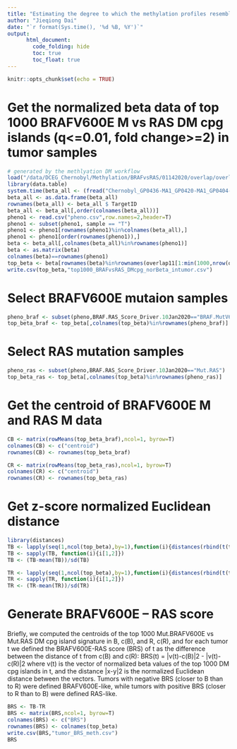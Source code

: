 ```yaml
---
title: "Estimating the degree to which the methylation profiles resemble either BRAFV600Eor RAS-mutated PTC with the BRAFV600E – RAS score"
author: "Jieqiong Dai"
date: "`r format(Sys.time(), '%d %B, %Y')`"
output: 
      html_document:
        code_folding: hide
        toc: true
        toc_float: true
---
```


```r
knitr::opts_chunk$set(echo = TRUE)
```

# Get the normalized beta data of top 1000 BRAFV600E M vs RAS DM cpg islands (q<=0.01, fold change>=2) in tumor samples
```r
# generated by the methlyation DM workflow
load("/data/DCEG_Chernobyl/Methylation/BRAFvsRAS/01142020/overlap/overlap.Rdata")
library(data.table)
system.time(beta_all <- (fread("Chernobyl_GP0436-MA1_GP0420-MA1_GP0404-MA1.normBeta.txt",header=T)))
beta_all <- as.data.frame(beta_all)
rownames(beta_all) <- beta_all $ TargetID
beta_all <- beta_all[,order(colnames(beta_all))]
pheno1 <- read.csv("pheno.csv",row.names=2,header=T)
pheno1 <- subset(pheno1, sample == "T")
pheno1 <- pheno1[rownames(pheno1)%in%colnames(beta_all),]
pheno1 <- pheno1[order(rownames(pheno1)),]
beta <- beta_all[,colnames(beta_all)%in%rownames(pheno1)]
beta <- as.matrix(beta)
colnames(beta)==rownames(pheno1)
top_beta <- beta[rownames(beta)%in%rownames(overlap11[1:min(1000,nrow(overlap11)),]),]
write.csv(top_beta,"top1000_BRAFvsRAS_DMcpg_norBeta_intumor.csv")
```

# Select BRAFV600E mutaion samples
```r
pheno_braf <- subset(pheno,BRAF.RAS_Score_Driver.10Jan2020=="BRAF.MutV600E")
top_beta_braf <- top_beta[,colnames(top_beta)%in%rownames(pheno_braf)]
```

# Select RAS mutation samples
```r
pheno_ras <- subset(pheno,BRAF.RAS_Score_Driver.10Jan2020=="Mut.RAS")
top_beta_ras <- top_beta[,colnames(top_beta)%in%rownames(pheno_ras)]
```

# Get the centroid of BRAFV600E M and RAS M data
```r
CB <- matrix(rowMeans(top_beta_braf),ncol=1, byrow=T)
colnames(CB) <- c("centroid")
rownames(CB) <- rownames(top_beta_braf)

CR <- matrix(rowMeans(top_beta_ras),ncol=1, byrow=T)
colnames(CR) <- c("centroid")
rownames(CR) <- rownames(top_beta_ras)
```

# Get z-score normalized Euclidean distance
```r
library(distances)
TB <- lapply(seq(1,ncol(top_beta),by=1),function(i){distances(rbind(t(top_beta[,i]),t(CB)))})
TB <- sapply(TB, function(i){i[1,2]}) 
TB <- (TB-mean(TB))/sd(TB)

TR <- lapply(seq(1,ncol(top_beta),by=1),function(i){distances(rbind(t(top_beta[,i]),t(CR)))})
TR <- sapply(TR, function(i){i[1,2]}) 
TR <- (TR-mean(TR))/sd(TR)
```

# Generate BRAFV600E – RAS score

Briefly, we computed the centroids of the top 1000 Mut.BRAFV600E vs Mut.RAS DM cpg island signature in B, c(B), and R, c(R), and for each tumor t we defined the BRAFV600E-RAS score (BRS) of t as the difference between the distance of t from c(B) and c(R):
BRS(t) = |v(t)-c(B)|2 - |v(t)-c(R)|2
where v(t) is the vector of normalized beta values of the top 1000 DM cpg islands in t, and the distance |x-y|2 is the normalized Euclidean distance between the vectors.
Tumors with negative BRS (closer to B than to R) were defined BRAFV600E-like, while tumors with positive BRS (closer to R than to B) were defined RAS-like.
```r
BRS <- TB-TR
BRS <- matrix(BRS,ncol=1, byrow=T)
colnames(BRS) <- c("BRS")
rownames(BRS) <- colnames(top_beta)  
write.csv(BRS,"tumor_BRS_meth.csv")
BRS
```

